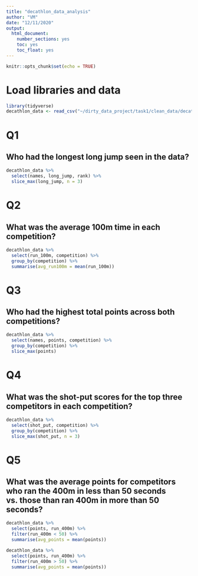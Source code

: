 ```yaml
---
title: "decathlon_data_analysis"
author: "VM"
date: "12/11/2020"
output: 
  html_document:
    number_sections: yes
    toc: yes
    toc_float: yes
---
```


```r
knitr::opts_chunk$set(echo = TRUE)
```

# Load libraries and data
```r
library(tidyverse)
decathlon_data <- read_csv("~/dirty_data_project/task1/clean_data/decathlon_clean_data.csv")
```
# Q1
## Who had the longest long jump seen in the data?
```r
decathlon_data %>% 
  select(names, long_jump, rank) %>% 
  slice_max(long_jump, n = 3)

```
# Q2
## What was the average 100m time in each competition?
```r
decathlon_data %>% 
  select(run_100m, competition) %>% 
  group_by(competition) %>% 
  summarise(avg_run100m = mean(run_100m))
```
# Q3
## Who had the highest total points across both competitions?
```r
decathlon_data %>% 
  select(names, points, competition) %>% 
  group_by(competition) %>% 
  slice_max(points)
```
# Q4
## What was the shot-put scores for the top three competitors in each competition?
```r
decathlon_data %>% 
  select(shot_put, competition) %>% 
  group_by(competition) %>% 
  slice_max(shot_put, n = 3)
```
# Q5
## What was the average points for competitors who ran the 400m in less than 50 seconds vs. those than ran 400m in more than 50 seconds?
```r
decathlon_data %>% 
  select(points, run_400m) %>% 
  filter(run_400m < 50) %>% 
  summarise(avg_points = mean(points))

decathlon_data %>% 
  select(points, run_400m) %>% 
  filter(run_400m > 50) %>% 
  summarise(avg_points = mean(points))
```


